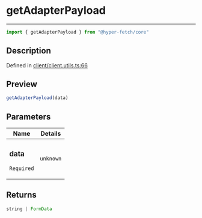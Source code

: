 

# getAdapterPayload

<div class="api-docs__separator" data-reactroot="">

---

</div><div class="api-docs__import" data-reactroot="">

```ts
import { getAdapterPayload } from "@hyper-fetch/core"
```

</div><div class="api-docs__section">

## Description

</div><div class="api-docs__description"><span class="api-docs__do-not-parse">



</span></div><p class="api-docs__definition">

Defined in [client/client.utils.ts:66](https://github.com/BetterTyped/hyper-fetch/blob/cc329b91/packages/core/src/client/client.utils.ts#L66)

</p><div class="api-docs__section">

## Preview

</div><div class="api-docs__preview fn">

```ts
getAdapterPayload(data)
```

</div><div class="api-docs__section">

## Parameters

</div><div class="api-docs__parameters"><table><thead><tr><th>Name</th><th>Details</th></tr></thead><tbody><tr param-data="data"><td class="api-docs__param-name required">

### data 

`Required`

</td><td class="api-docs__param-type">

`unknown`

</td></tr></tbody></table></div><div class="api-docs__section">

## Returns

</div><div class="api-docs__returns">

```ts
string | FormData
```

</div>